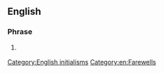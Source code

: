 {{also|TTYL}}
==English==

===Phrase===
{{en-phrase}}

# {{lb|en|Internet}} {{alternative form of|en|TTYL}}


[[Category:English initialisms]]
[[Category:en:Farewells]]